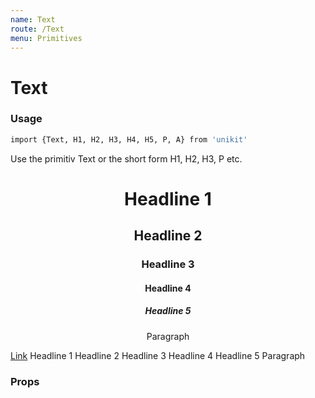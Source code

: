 ```yaml
---
name: Text
route: /Text
menu: Primitives
---
```



# Text

### Usage

```bash
import {Text, H1, H2, H3, H4, H5, P, A} from 'unikit'
```

Use the primitiv Text or the short form H1, H2, H3, P etc.

<Playground>
    <Flex w="100%" row>
        <Flex flex={1} align="center">
            <H1  mt={10}>Headline 1</H1>
            <H2 mt={10}>Headline 2</H2>
            <H3 mt={10}>Headline 3</H3>
            <H4 mt={10}>Headline 4</H4>
            <H5 mt={10}>Headline 5</H5>
            <P mt={10}>Paragraph</P>
            <A href="https://kations.de" target="_blank" mt={10}>Link</A>
        </Flex>
        <Flex flex={1} align="center">
            <Text level={1} mt={10}>Headline 1</Text>
            <Text level={2} mt={10}>Headline 2</Text>
            <Text level={3} mt={10}>Headline 3</Text>
            <Text level={4} mt={10}>Headline 4</Text>
            <Text level={5} mt={10}>Headline 5</Text>
            <Text mt={10}>Paragraph</Text>
        </Flex>
    </Flex>
</Playground>

### Props

<Props of={Text} />